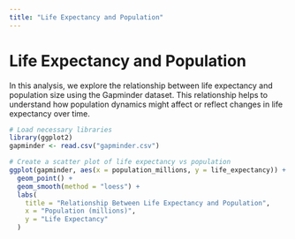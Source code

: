 ```yaml
---
title: "Life Expectancy and Population"
---
```


# Life Expectancy and Population

In this analysis, we explore the relationship between life expectancy and population size using the Gapminder dataset. This relationship helps to understand how population dynamics might affect or reflect changes in life expectancy over time.

```r
# Load necessary libraries
library(ggplot2)
gapminder <- read.csv("gapminder.csv")

# Create a scatter plot of life expectancy vs population
ggplot(gapminder, aes(x = population_millions, y = life_expectancy)) +
  geom_point() +
  geom_smooth(method = "loess") +
  labs(
    title = "Relationship Between Life Expectancy and Population",
    x = "Population (millions)",
    y = "Life Expectancy"
  )
```